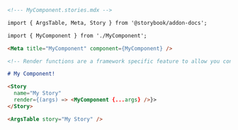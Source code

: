 ```md
<!--- MyComponent.stories.mdx -->

import { ArgsTable, Meta, Story } from '@storybook/addon-docs';

import { MyComponent } from './MyComponent';

<Meta title="MyComponent" component={MyComponent} />

<!-- Render functions are a framework specific feature to allow you control on how the component renders -->

# My Component!

<Story 
  name="My Story"
  render={(args) => <MyComponent {...args} />}>
</Story>

<ArgsTable story="My Story" />
```
